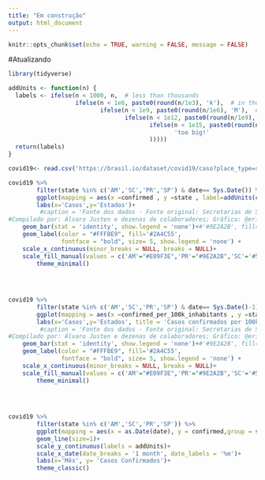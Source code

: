 ```yaml
---
title: "Em construção"
output: html_document
---
```


```r
knitr::opts_chunk$set(echo = TRUE, warning = FALSE, message = FALSE)
```
#Atualizando
```r
library(tidyverse)

addUnits <- function(n) {
  labels <- ifelse(n < 1000, n,  # less than thousands
                   ifelse(n < 1e6, paste0(round(n/1e3), 'k'),  # in thousands
                          ifelse(n < 1e9, paste0(round(n/1e6), 'M'),  # in millions
                                 ifelse(n < 1e12, paste0(round(n/1e9), 'B'), # in billions
                                        ifelse(n < 1e15, paste0(round(n/1e12), 'T'), # in trillions
                                               'too big!'
                                        )))))
  return(labels)
}
```

```r
covid19<- read.csv('https://brasil.io/dataset/covid19/caso?place_type=state&format=csv')
```

```r

covid19 %>% 
        filter(state %in% c('AM','SC','PR','SP') & date== Sys.Date()) %>% 
        ggplot(mapping = aes(x =confirmed , y =state , label=addUnits(confirmed), fill=state)) +
        labs(x='Casos',y='Estados')+
         #caption = 'Fonte dos dados - Fonte original: Secretarias de Saúde estaduais
#Compilado por: Álvaro Justen e dezenas de colaboradores; Gráfico: @ericles_pvieira'size=32)+
    geom_bar(stat = 'identity', show.legend = 'none')+#'#9E2A2B', fill='#9E2A2B')++
    geom_label(color = "#FFFBE9", fill='#2A4C55',
               fontface = "bold", size= 5, show.legend = 'none') +
    scale_x_continuous(minor_breaks = NULL, breaks = NULL)+
    scale_fill_manual(values = c('AM'="#E09F3E",'PR'="#9E2A2B",'SC'='#540B0E','SP' = '#2E4052'))+
        theme_minimal()
        
 
        

```
```r

covid19 %>% 
        filter(state %in% c('AM','SC','PR','SP') & date== Sys.Date()-1) %>% 
        ggplot(mapping = aes(x =confirmed_per_100k_inhabitants , y =state , label=addUnits(confirmed_per_100k_inhabitants), fill=state)) +
        labs(x='Casos',y='Estados', title = 'Casos confirmados por 100k habitantes')+
         #caption = 'Fonte dos dados - Fonte original: Secretarias de Saúde estaduais
#Compilado por: Álvaro Justen e dezenas de colaboradores; Gráfico: @ericles_pvieira'size=32)+
    geom_bar(stat = 'identity', show.legend = 'none')+#'#9E2A2B', fill='#9E2A2B')++
    geom_label(color = "#FFFBE9", fill='#2A4C55',
               fontface = "bold", size= 5, show.legend = 'none') +
    scale_x_continuous(minor_breaks = NULL, breaks = NULL)+
    scale_fill_manual(values = c('AM'="#E09F3E",'PR'="#9E2A2B",'SC'='#540B0E','SP' = '#2E4052'))+
        theme_minimal()
        
 
        

```

```r

covid19 %>% 
        filter(state %in% c('AM','SC','PR','SP')) %>% 
        ggplot(mapping = aes(x = as.Date(date), y = confirmed,group = state,color = factor(state)))+
        geom_line(size=1)+
        scale_y_continuous(labels = addUnits)+
        scale_x_date(date_breaks = '1 month', date_labels = '%m')+
        labs(x='Mês', y= 'Casos Confirmados')+
        theme_classic()
                     

```

